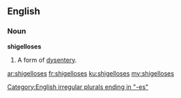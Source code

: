==English==

===Noun===
'''shigelloses'''

# {{context|medicine|lang=en}} {{plural of|shigellosis}}  A form of [[dysentery]].

[[Category:English irregular plurals ending in "-es"]]

[[ar:shigelloses]]
[[fr:shigelloses]]
[[ku:shigelloses]]
[[my:shigelloses]]